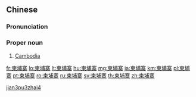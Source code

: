 ==Chinese==
{{zh-forms}}
{{wikipedia|lang=zh}}

===Pronunciation===
{{zh-pron
|m=Jiǎnpǔzhài
|c=gaan2 bou3 zaai6
|mn=qz:Kán-pho͘-chē/tw,xm:Kán-po͘-chē/zz:Kán-pho͘-chēe
|cat=pn
}}

===Proper noun===
{{zh-proper noun}}

# [[Cambodia]]

[[Category:zh:Countries|jian3pu3zhai4]]

[[fr:柬埔寨]]
[[lo:柬埔寨]]
[[lt:柬埔寨]]
[[hu:柬埔寨]]
[[mg:柬埔寨]]
[[ja:柬埔寨]]
[[km:柬埔寨]]
[[pl:柬埔寨]]
[[pt:柬埔寨]]
[[ro:柬埔寨]]
[[ru:柬埔寨]]
[[sv:柬埔寨]]
[[th:柬埔寨]]
[[zh:柬埔寨]]